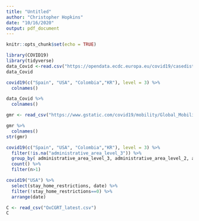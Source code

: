 ---
title: "Untitled"
author: "Christopher Hopkins"
date: "10/16/2020"
output: pdf_document
---

```{r setup, include=FALSE}
knitr::opts_chunk$set(echo = TRUE)
```

```{r}
library(COVID19)
library(tidyverse)
data_Covid <-read.csv("https://opendata.ecdc.europa.eu/covid19/casedistribution/csv", na.strings = "", fileEncoding = "UTF-8-BOM")
data_Covid
```

```{r}
covid19(c("Spain", "USA", "Colombia","KR"), level = 3) %>% 
  colnames()
```

```{r}
data_Covid %>% 
  colnames()
```

```{r}
gmr <- read_csv("https://www.gstatic.com/covid19/mobility/Global_Mobility_Report.csv")
```
```{r}
gmr %>% 
  colnames()
str(gmr)
```
```{r}
covid19(c("Spain", "USA", "Colombia","KR"), level = 3) %>% 
  filter(!is.na("administrative_area_level_3")) %>% 
  group_by( administrative_area_level_3, administrative_area_level_2, administrative_area_level, date) %>% 
  count() %>% 
  filter(n>1)
```

```{r}
covid19("USA") %>% 
  select(stay_home_restrictions, date) %>% 
  filter(!stay_home_restrictions==0) %>% 
  arrange(date)
```
```{r}
C <- read_csv("OxCGRT_latest.csv")
C
```

